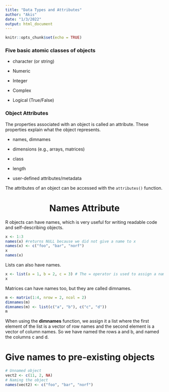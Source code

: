 ```yaml
---
title: "Data Types and Attributes"
author: "Akis"
date: "1/3/2022"
output: html_document
---
```


```r
knitr::opts_chunk$set(echo = TRUE)
```

### Five basic atomic classes of objects

* character (or string)

* Numeric 

* Integer

* Complex

* Logical (True/False)

### Object Attributes

The properties associated with an object is called an attribute. These properties explain what the object represents.

* names, dimnames

* dimensions (e.g., arrays, matrices)

* class

* length

* user-defined attributes/metadata

The attributes of an object can be accessed with the ```attributes()``` function.

<center><h1> Names Attribute </center></h1>

R objects can have names, which is very useful for writing readable code and self-describing objects.

```r
x <- 1:3
names(x) #returns NULL because we did not give a name to x
names(x) <- c("foo", "bar", "norf")
x
names(x)
```

Lists can also have names.

```r
x <- list(a = 1, b = 2, c = 3) # The = operator is used to assign a name
x
```

Matrices can have names too, but they are called dimnames.

```r
m <- matrix(1:4, nrow = 2, ncol = 2)
dimnames(m)
dimnames(m) <- list(c("a", "b"), c("c", "d"))
m
```

When using the **dimnames** function, we assign it a list where the first element of the list is a vector of row names and the second element is a vector of column names. So we have named the rows a and b, and named the columns c and d. 

# Give names to pre-existing objects
```r
# Unnamed object
vect2 <- c(11, 2, NA)
# Naming the object
names(vect2) <- c("foo", "bar", "norf")
```

